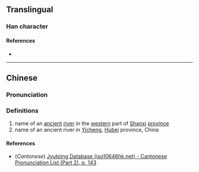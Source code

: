 {{character info}}
==Translingual==

===Han character===
{{Han char|rn=85|rad=水|as=11|sn=14|four=31127|canj=EMYF|ids=⿰氵焉}}

====References====
* {{Han ref|kx=0647.150|dkj=18180|dj=1057.140|hdz=31713.010|uh=6F39|ud=28473|bh=E2B1|bd=58033}}

----

==Chinese==
{{zh-forms}}

===Pronunciation===
{{zh-pron
|m=yān
|c=jin4
|mc=y
|oc=y
|ma=
|cat=pn
}}

===Definitions===
{{zh-hanzi}}

# name of an [[ancient]] [[river]] in the [[western]] part of [[Shanxi]] [[province]]
# name of an ancient river in [[w:Yicheng, Hubei|Yicheng]], [[Hubei]] province, China

====References====
* (''Cantonese'') [http://www.iso10646hk.net/jp/document/download.jsp Jyutping Database (iso10646hk.net) - Cantonese Pronunciation List (Part 2), p. 143]